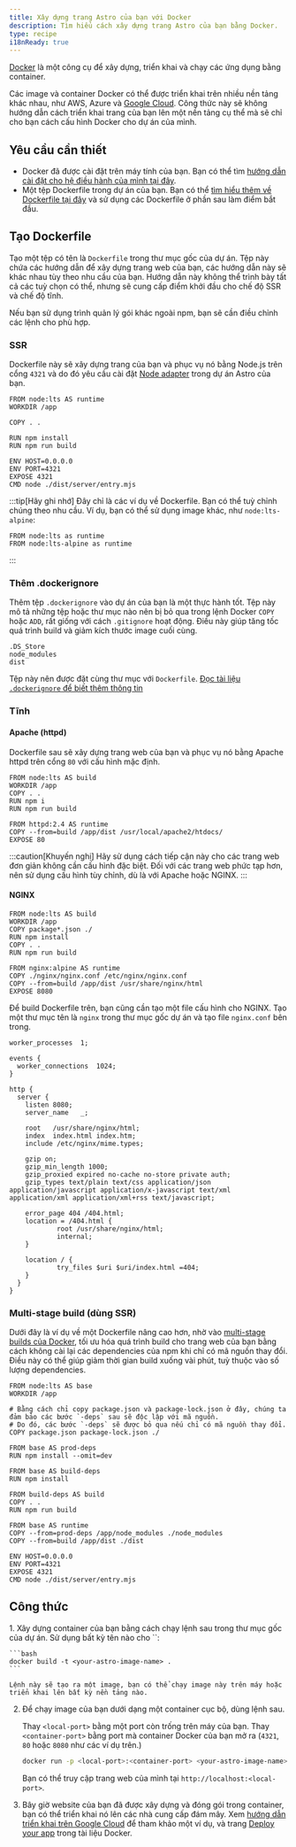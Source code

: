 ```yaml
---
title: Xây dựng trang Astro của bạn với Docker
description: Tìm hiểu cách xây dựng trang Astro của bạn bằng Docker.
type: recipe
i18nReady: true
---
```


[Docker](https://docker.com) là một công cụ để xây dựng, triển khai và chạy các ứng dụng bằng container.

Các image và container Docker có thể được triển khai trên nhiều nền tảng khác nhau, như AWS, Azure và [Google Cloud](/vi/guides/deploy/google-cloud/#cloud-run-ssr-and-static). Công thức này sẽ không hướng dẫn cách triển khai trang của bạn lên một nền tảng cụ thể mà sẽ chỉ cho bạn cách cấu hình Docker cho dự án của mình.

## Yêu cầu cần thiết

- Docker đã được cài đặt trên máy tính của bạn. Bạn có thể tìm [hướng dẫn cài đặt cho hệ điều hành của mình tại đây](https://docs.docker.com/get-docker/).
- Một tệp Dockerfile trong dự án của bạn. Bạn có thể [tìm hiểu thêm về Dockerfile tại đây](https://docs.docker.com/engine/reference/builder/) và sử dụng các Dockerfile ở phần sau làm điểm bắt đầu.

## Tạo Dockerfile

Tạo một tệp có tên là `Dockerfile` trong thư mục gốc của dự án. Tệp này chứa các hướng dẫn để xây dựng trang web của bạn, các hướng dẫn này sẽ khác nhau tùy theo nhu cầu của bạn. Hướng dẫn này không thể trình bày tất cả các tuỳ chọn có thể, nhưng sẽ cung cấp điểm khởi đầu cho chế độ SSR và chế độ tĩnh.

Nếu bạn sử dụng trình quản lý gói khác ngoài npm, bạn sẽ cần điều chỉnh các lệnh cho phù hợp.

### SSR

Dockerfile này sẽ xây dựng trang của bạn và phục vụ nó bằng Node.js trên cổng `4321` và do đó yêu cầu cài đặt [Node adapter](/vi/guides/integrations-guide/node/) trong dự án Astro của bạn.

```docker title="Dockerfile"
FROM node:lts AS runtime
WORKDIR /app

COPY . .

RUN npm install
RUN npm run build

ENV HOST=0.0.0.0
ENV PORT=4321
EXPOSE 4321
CMD node ./dist/server/entry.mjs
```

:::tip[Hãy ghi nhớ]
Đây chỉ là các ví dụ về Dockerfile. Bạn có thể tuỳ chỉnh chúng theo nhu cầu. Ví dụ, bạn có thể sử dụng image khác, như `node:lts-alpine`:

```docker title="Dockerfile" del={1} add={2}
FROM node:lts as runtime
FROM node:lts-alpine as runtime
```
:::

### Thêm .dockerignore

Thêm tệp `.dockerignore` vào dự án của bạn là một thực hành tốt. Tệp này mô tả những tệp hoặc thư mục nào nên bị bỏ qua trong lệnh Docker `COPY` hoặc `ADD`, rất giống với cách `.gitignore` hoạt động. Điều này giúp tăng tốc quá trình build và giảm kích thước image cuối cùng.

```docker title=".dockerignore"
.DS_Store
node_modules
dist
```

Tệp này nên được đặt cùng thư mục với `Dockerfile`. [Đọc tài liệu `.dockerignore` để biết thêm thông tin](https://docs.docker.com/engine/reference/builder/#dockerignore-file)

### Tĩnh

#### Apache (httpd)

Dockerfile sau sẽ xây dựng trang web của bạn và phục vụ nó bằng Apache httpd trên cổng `80` với cấu hình mặc định.

```docker title="Dockerfile"
FROM node:lts AS build
WORKDIR /app
COPY . .
RUN npm i
RUN npm run build

FROM httpd:2.4 AS runtime
COPY --from=build /app/dist /usr/local/apache2/htdocs/
EXPOSE 80
```

:::caution[Khuyến nghị]
Hãy sử dụng cách tiếp cận này cho các trang web đơn giản không cần cấu hình đặc biệt. Đối với các trang web phức tạp hơn, nên sử dụng cấu hình tùy chỉnh, dù là với Apache hoặc NGINX.
:::

#### NGINX

```docker title="Dockerfile"
FROM node:lts AS build
WORKDIR /app
COPY package*.json ./
RUN npm install
COPY . .
RUN npm run build

FROM nginx:alpine AS runtime
COPY ./nginx/nginx.conf /etc/nginx/nginx.conf
COPY --from=build /app/dist /usr/share/nginx/html
EXPOSE 8080
```

Để build Dockerfile trên, bạn cũng cần tạo một file cấu hình cho NGINX. Tạo một thư mục tên là `nginx` trong thư mục gốc dự án và tạo file `nginx.conf` bên trong.

```nginx title="nginx.conf"
worker_processes  1;

events {
  worker_connections  1024;
}

http {
  server {
    listen 8080;
    server_name   _;

    root   /usr/share/nginx/html;
    index  index.html index.htm;
    include /etc/nginx/mime.types;

    gzip on;
    gzip_min_length 1000;
    gzip_proxied expired no-cache no-store private auth;
    gzip_types text/plain text/css application/json application/javascript application/x-javascript text/xml application/xml application/xml+rss text/javascript;

    error_page 404 /404.html;
    location = /404.html {
            root /usr/share/nginx/html;
            internal;
    }

    location / {
            try_files $uri $uri/index.html =404;
    }
  }
}
```

### Multi-stage build (dùng SSR)

Dưới đây là ví dụ về một Dockerfile nâng cao hơn, nhờ vào [multi-stage builds của Docker](https://docs.docker.com/build/building/multi-stage/), tối ưu hóa quá trình build cho trang web của bạn bằng cách không cài lại các dependencies của npm khi chỉ có mã nguồn thay đổi. Điều này có thể giúp giảm thời gian build xuống vài phút, tuỳ thuộc vào số lượng dependencies.

```docker title="Dockerfile"
FROM node:lts AS base
WORKDIR /app

# Bằng cách chỉ copy package.json và package-lock.json ở đây, chúng ta đảm bảo các bước `-deps` sau sẽ độc lập với mã nguồn.
# Do đó, các bước `-deps` sẽ được bỏ qua nếu chỉ có mã nguồn thay đổi.
COPY package.json package-lock.json ./

FROM base AS prod-deps
RUN npm install --omit=dev

FROM base AS build-deps
RUN npm install

FROM build-deps AS build
COPY . .
RUN npm run build

FROM base AS runtime
COPY --from=prod-deps /app/node_modules ./node_modules
COPY --from=build /app/dist ./dist

ENV HOST=0.0.0.0
ENV PORT=4321
EXPOSE 4321
CMD node ./dist/server/entry.mjs
```

## Công thức

<Steps>
1. Xây dựng container của bạn bằng cách chạy lệnh sau trong thư mục gốc của dự án. Sử dụng bất kỳ tên nào cho `<your-astro-image-name>`:

    ```bash
    docker build -t <your-astro-image-name> .
    ```

    Lệnh này sẽ tạo ra một image, bạn có thể chạy image này trên máy hoặc triển khai lên bất kỳ nền tảng nào.

2. Để chạy image của bạn dưới dạng một container cục bộ, dùng lệnh sau.

    Thay `<local-port>` bằng một port còn trống trên máy của bạn. Thay `<container-port>` bằng port mà container Docker của bạn mở ra (`4321`, `80` hoặc `8080` như các ví dụ trên.)

    ```bash
    docker run -p <local-port>:<container-port> <your-astro-image-name>
    ```

    Bạn có thể truy cập trang web của mình tại `http://localhost:<local-port>`.

3. Bây giờ website của bạn đã được xây dựng và đóng gói trong container, bạn có thể triển khai nó lên các nhà cung cấp đám mây. Xem [hướng dẫn triển khai trên Google Cloud](/vi/guides/deploy/google-cloud/#cloud-run-ssr-and-static) để tham khảo một ví dụ, và trang [Deploy your app](https://docs.docker.com/language/nodejs/deploy/) trong tài liệu Docker.
</Steps>